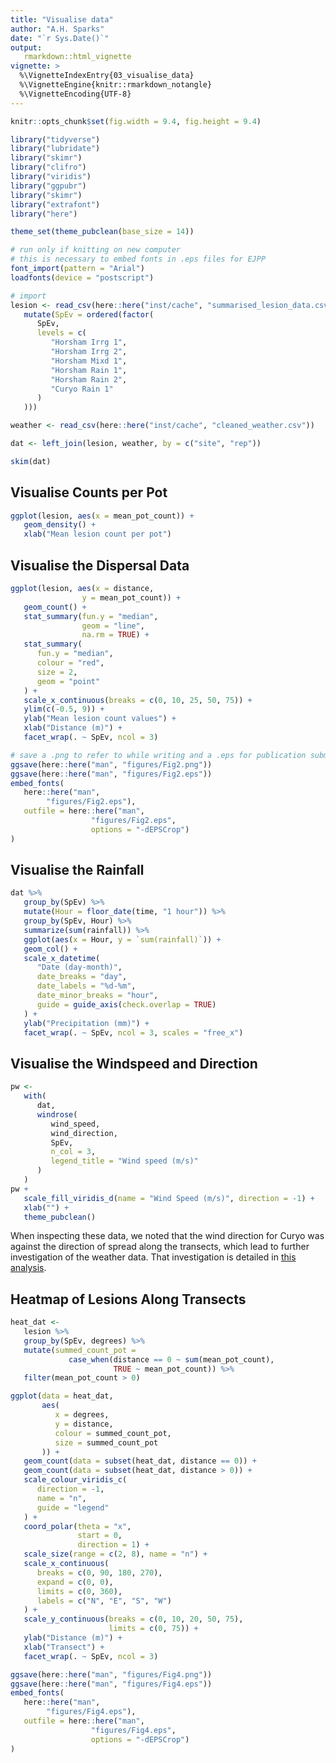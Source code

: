 ```yaml
---
title: "Visualise data"
author: "A.H. Sparks"
date: "`r Sys.Date()`"
output:
   rmarkdown::html_vignette
vignette: >
  %\VignetteIndexEntry{03_visualise_data}
  %\VignetteEngine{knitr::rmarkdown_notangle}
  %\VignetteEncoding{UTF-8}
---
```


```r
knitr::opts_chunk$set(fig.width = 9.4, fig.height = 9.4)
```

```r
library("tidyverse")
library("lubridate")
library("skimr")
library("clifro")
library("viridis")
library("ggpubr")
library("skimr")
library("extrafont")
library("here")

theme_set(theme_pubclean(base_size = 14))
```

```r
# run only if knitting on new computer
# this is necessary to embed fonts in .eps files for EJPP
font_import(pattern = "Arial")
loadfonts(device = "postscript") 
```

```r
# import
lesion <- read_csv(here::here("inst/cache", "summarised_lesion_data.csv")) %>%
   mutate(SpEv = ordered(factor(
      SpEv,
      levels = c(
         "Horsham Irrg 1",
         "Horsham Irrg 2",
         "Horsham Mixd 1",
         "Horsham Rain 1",
         "Horsham Rain 2",
         "Curyo Rain 1"
      )
   )))

weather <- read_csv(here::here("inst/cache", "cleaned_weather.csv"))

dat <- left_join(lesion, weather, by = c("site", "rep"))

skim(dat)
```

## Visualise Counts per Pot

```r
ggplot(lesion, aes(x = mean_pot_count)) +
   geom_density() +
   xlab("Mean lesion count per pot")
```

## Visualise the Dispersal Data

```r
ggplot(lesion, aes(x = distance,
                y = mean_pot_count)) +
   geom_count() +
   stat_summary(fun.y = "median",
                geom = "line",
                na.rm = TRUE) +
   stat_summary(
      fun.y = "median",
      colour = "red",
      size = 2,
      geom = "point"
   ) +
   scale_x_continuous(breaks = c(0, 10, 25, 50, 75)) +
   ylim(c(-0.5, 9)) +
   ylab("Mean lesion count values") +
   xlab("Distance (m)") +
   facet_wrap(. ~ SpEv, ncol = 3)
```

```r
# save a .png to refer to while writing and a .eps for publication submission
ggsave(here::here("man", "figures/Fig2.png"))
ggsave(here::here("man", "figures/Fig2.eps"))
embed_fonts(
   here::here("man",
        "figures/Fig2.eps"),
   outfile = here::here("man",
                  "figures/Fig2.eps",
                  options = "-dEPSCrop")
)
```

## Visualise the Rainfall

```r

dat %>%
   group_by(SpEv) %>%
   mutate(Hour = floor_date(time, "1 hour")) %>%
   group_by(SpEv, Hour) %>%
   summarize(sum(rainfall)) %>%
   ggplot(aes(x = Hour, y = `sum(rainfall)`)) +
   geom_col() +
   scale_x_datetime(
      "Date (day-month)",
      date_breaks = "day",
      date_labels = "%d-%m",
      date_minor_breaks = "hour",
      guide = guide_axis(check.overlap = TRUE)
   ) +
   ylab("Precipitation (mm)") +
   facet_wrap(. ~ SpEv, ncol = 3, scales = "free_x")
```

## Visualise the Windspeed and Direction

```r
pw <-
   with(
      dat,
      windrose(
         wind_speed,
         wind_direction,
         SpEv,
         n_col = 3,
         legend_title = "Wind speed (m/s)"
      )
   )
pw +
   scale_fill_viridis_d(name = "Wind Speed (m/s)", direction = -1) +
   xlab("") +
   theme_pubclean()
```

When inspecting these data, we noted that the wind direction for Curyo was against the direction of spread along the transects, which lead to further investigation of the weather data. That investigation is detailed in [this analysis](06_Compare_Curyo_weather.html).

## Heatmap of Lesions Along Transects

```r
heat_dat <-
   lesion %>%
   group_by(SpEv, degrees) %>%
   mutate(summed_count_pot =
             case_when(distance == 0 ~ sum(mean_pot_count),
                       TRUE ~ mean_pot_count)) %>% 
   filter(mean_pot_count > 0)

ggplot(data = heat_dat,
       aes(
          x = degrees,
          y = distance,
          colour = summed_count_pot,
          size = summed_count_pot
       )) +
   geom_count(data = subset(heat_dat, distance == 0)) +
   geom_count(data = subset(heat_dat, distance > 0)) +
   scale_colour_viridis_c(
      direction = -1,
      name = "n",
      guide = "legend"
   ) +
   coord_polar(theta = "x",
               start = 0,
               direction = 1) +
   scale_size(range = c(2, 8), name = "n") +
   scale_x_continuous(
      breaks = c(0, 90, 180, 270),
      expand = c(0, 0),
      limits = c(0, 360),
      labels = c("N", "E", "S", "W")
   ) +
   scale_y_continuous(breaks = c(0, 10, 20, 50, 75),
                      limits = c(0, 75)) +
   ylab("Distance (m)") +
   xlab("Transect") +
   facet_wrap(. ~ SpEv, ncol = 3)
```

```r
ggsave(here::here("man", "figures/Fig4.png"))
ggsave(here::here("man", "figures/Fig4.eps"))
embed_fonts(
   here::here("man",
        "figures/Fig4.eps"),
   outfile = here::here("man",
                  "figures/Fig4.eps",
                  options = "-dEPSCrop")
)
```
